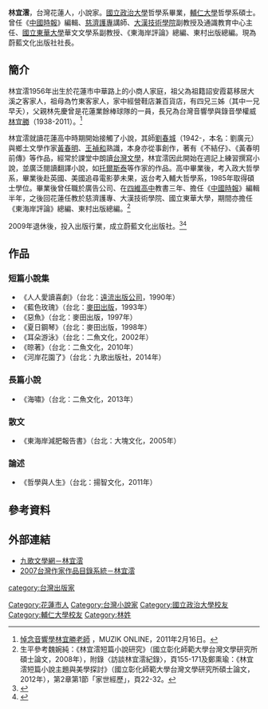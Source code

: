 {{Infobox writer <!-- 本模板详细信息请见 [[:Template:Infobox_Writer/doc|:Template:Infobox Writer/doc]]。 -->
| name         = 林宜澐
| romaji       = 
| image        = 
| imagesize    = 
| caption      = 
| pseudonym    = 
| zi           = 
| hao          = 
| birthname    = 
| birthdate    = {{Birth date and age|1956|08|07}}
| birthplace   = {{TWN}}[[花蓮縣|花蓮縣]][[花蓮市|花蓮市]]
| deathdate    = 
| deathplace   = 
| occupation   = [[小說家|小說家]]、[[出版家|出版家]]
| nationality  = {{ROC}}
| education    = [[國立政治大學|國立政治大學]]哲學系畢業<br>[[輔仁大學|輔仁大學]]哲學系碩士
| period       = 
| genre        = [[小說|小說]]、[[散文|散文]]
| subject      = 
| movement     = 
| notableworks = 《惡魚》（1997）<br>《海嘯》（2013）
| spouse       = 
| partner      = 
| children     = 
| relatives    = 
| influences   = 
| influenced   = 
| awards       =  洪醒夫小說獎（1993）
| signature    = 
| website      = 
}}

'''林宜澐'''{{BD|1956年|8月7日|||}}，台灣花蓮人，小說家。[[國立政治大學|國立政治大學]]哲學系畢業，[[輔仁大學|輔仁大學]]哲學系碩士。曾任《[[中國時報|中國時報]]》編輯、[[慈濟技術學院|慈濟護專]]講師、[[大漢技術學院|大漢技術學院]]副教授及通識教育中心主任、[[國立東華大學|國立東華大學]]華文文學系副教授、《東海岸評論》總編、東村出版總編。現為蔚藍文化出版社社長。

==簡介==
林宜澐1956年出生於花蓮市中華路上的小商人家庭，祖父為祖籍詔安霞葛移居大溪之客家人，祖母為竹東客家人，家中經營鞋店兼百貨店，有四兄三姊（其中一兄早夭），父親林先慶曾是花蓮業餘棒球隊的一員，長兄為台灣音響學與錄音學權威[[林宜勝|林宜勝]]（1938-2011）。<ref>[https://www.muzik-online.com/tw/article/focus/1133d24b-e87b-4a3f-89e5-d70328621385 悼念音響學林宜勝老師] {{Wayback|url=https://www.muzik-online.com/tw/article/focus/1133d24b-e87b-4a3f-89e5-d70328621385 |date=20150205195301 }}，MUZIK ONLINE，2011年2月16日。</ref>

林宜澐就讀花蓮高中時期開始接觸了小說，其師[[劉春城|劉春城]]（1942-，本名：劉廣元）與鄉土文學作家[[黃春明|黃春明]]、[[王禎和|王禎和]]熟識，本身亦從事創作，著有《不結仔》、《黃春明前傳》等作品，經常於課堂中朗讀[[台灣文學|台灣文學]]，林宜澐因此開始在週記上練習撰寫小說，並廣泛閱讀翻譯小說，如[[托爾斯泰|托爾斯泰]]等作家的作品。高中畢業後，考入政大哲學系，畢業後赴英國、美國追尋電影夢未果，返台考入輔大哲學系，1985年取得碩士學位。畢業後曾任職於廣告公司、在[[四維高中|四維高中]]教書三年、擔任《[[中國時報|中國時報]]》編輯半年，之後回花蓮任教於慈濟護專、大漢技術學院、國立東華大學，期間亦擔任《東海岸評論》總編、東村出版總編。<ref>生平參考魏婉純：《林宜澐短篇小說研究》（國立彰化師範大學台灣文學研究所碩士論文，2008年），附錄〈訪談林宜澐紀錄〉，頁155-171及鄭熏瑜：《林宜澐短篇小說主題與美學探討》（國立彰化師範大學台灣文學研究所碩士論文，2012年），第2章第1節「家世經歷」，頁22-32。</ref>

2009年退休後，投入出版行業，成立蔚藍文化出版社。<ref>{{cite news|url=https://ent.ltn.com.tw/news/paper/372527|title=【藝術文化】林宜澐小說人生 新書一展黑色幽默|author=陳思嫻|publisher=《[[自由時報|自由時報]]》|date=2010-02-08|language=zh-tw|accessdate=2021-02-02|archive-date=2021-02-07|archive-url=https://web.archive.org/web/20210207080923/https://ent.ltn.com.tw/news/paper/372527|dead-url=no}}</ref><ref>{{cite news|url=https://okapi.books.com.tw/article/3061|title=《河岸花園了》林宜澐：花蓮就是我的風土，我的terroir|author=陳琡分|publisher=[[博客來|博客來]]OKAPI|date=2014-08-04|language=zh-tw|accessdate=2021-02-02|archive-date=2021-02-13|archive-url=https://web.archive.org/web/20210213190240/https://okapi.books.com.tw/article/3061|dead-url=no}}</ref>

==作品==
===短篇小說集===
*《人人愛讀喜劇》（台北：[[遠流出版公司|遠流出版公司]]，1990年）
*《藍色玫瑰》（台北：[[麥田出版|麥田出版]]，1993年）
*《惡魚》（台北：麥田出版，1997年）
*《夏日鋼琴》（台北：麥田出版，1998年）
*《耳朵游泳》（台北：二魚文化，2002年）
*《晾著》（台北：二魚文化，2010年）
*《河岸花園了》（台北：九歌出版社，2014年）

===長篇小說===
*《海嘯》（台北：二魚文化，2013年）

===散文===
*《東海岸減肥報告書》（台北：大塊文化，2005年）

===論述===
*《哲學與人生》（台北：揚智文化，2011年）

==參考資料==
{{reflist}}

==外部連結==
*[http://www.chiuko.com.tw/author.php?au=detail&authorID=777 九歌文學網－林宜澐] {{Wayback|url=http://www.chiuko.com.tw/author.php?au=detail&authorID=777 |date=20150923202942 }}
*[http://www3.nmtl.gov.tw/Writer2/writer_detail.php?id=773 2007台灣作家作品目錄系統－林宜澐] {{Wayback|url=http://www3.nmtl.gov.tw/Writer2/writer_detail.php?id=773 |date=20160304132540 }}

[[Category:花蓮市人|Category:花蓮市人]]
[[Category:台灣小說家|Category:台灣小說家]]
[[category:台灣出版家|category:台灣出版家]]
[[Category:國立政治大學校友|Category:國立政治大學校友]]
[[Category:輔仁大學校友|Category:輔仁大學校友]]
[[Category:林姓|Category:林姓]]